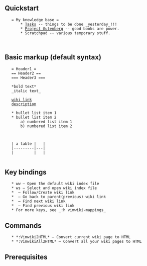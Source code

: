 == Quickstart ==
    = My knowledge base =
        * [[Tasks]] -- things to be done _yesterday_!!!
        * [[Project Gutenberg]] -- good books are power.
        * Scratchpad -- various temporary stuff.
    
    
== Basic markup (default syntax) ==
    = Header1 =
    == Header2 ==
    === Header3 ===
    
    *bold text*
    _italic text_
    
    [[wiki link]]
    [[wiki link|description]]
    
    * bullet list item 1
    * bullet list item 2
        a) numbered list item 1
        b) numbered list item 2
    
    {{{python
    def greet(s):
        print("Hello, " + s)
    }}}
    
    | a table |   |
    |---------|---|
    |         |   |
    
== Key bindings == 

    * <Leader>ww – Open the default wiki index file
    * <Leader>ws – Select and open wiki index file
    * <Enter> – Follow/Create wiki link
    * <Backspace> – Go back to parent(previous) wiki link
    * <Tab> – Find next wiki link
    * <Shift-Tab> – Find previous wiki link
    * For more keys, see _:h vimwiki-mappings_
== Commands ==
    * *:Vimwiki2HTML* – Convert current wiki page to HTML
    * *:VimwikiAll2HTML* – Convert all your wiki pages to HTML

== Prerequisites == 

{{{viml
set nocompatible
filetype plugin on
syntax on
}}}
